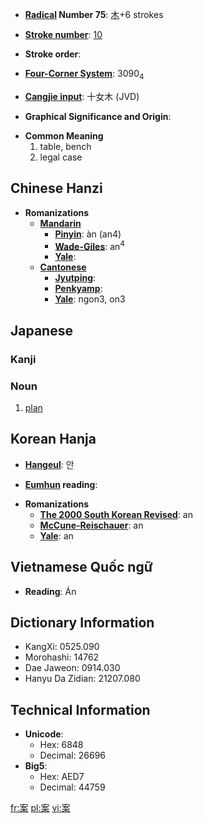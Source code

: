 * '''[[Wiktionary:Chinese radical index| Radical]] Number 75''': [[Wiktionary:Chinese radical index 木|木]]+6 strokes

* '''[[Wiktionary:Chinese total strokes index|Stroke number]]''': [[Wiktionary:Chinese total strokes index 10|10]]

* '''Stroke order''': 

* '''[[Wiktionary:Chinese four corner index|Four-Corner System]]''': 3090<sub>4</sub>

* '''[[Wiktionary:Chinese Cangjie index|Cangjie input]]''': 十女木 (JVD)

* '''Graphical Significance and Origin''': 

* '''Common Meaning'''
*#table, bench
*# legal case

== Chinese Hanzi ==

* '''Romanizations'''
** '''[[Mandarin]]'''
*** '''[[Pinyin]]''': àn (an4)
*** '''[[Wade-Giles]]''': an<sup>4</sup>
*** '''[[Yale]]''': 
** '''[[Cantonese]]'''
*** '''[[Jyutping]]''':
*** '''[[Penkyamp]]''': 
*** '''[[Yale]]''': ngon3, on3

==Japanese==
===Kanji===
{{kanji
|[[あん]] ([[an]])
|[[つくえ]] ([[tsukue]]), [[かんがえる]] ([[kangaeru]])}}
===Noun===
{{janoun|あん|an}}
# [[plan]]

== Korean Hanja ==

* '''[[Hangeul]]''': 안

* '''[[Eumhun]] reading''': 

* '''Romanizations'''
** '''[[The 2000 South Korean Revised Romanization|The 2000 South Korean Revised]]''': an
** '''[[McCune-Reischauer]]''': an
** '''[[Yale]]''': an

== Vietnamese Quốc ngữ ==

* '''Reading''': Án

== Dictionary Information ==

* KangXi: 0525.090
* Morohashi: 14762
* Dae Jaweon: 0914.030
* Hanyu Da Zidian: 21207.080

== Technical Information ==

* '''Unicode''':
** Hex: 6848
** Decimal: 26696
* '''Big5''':
** Hex: AED7
** Decimal: 44759

[[fr:案]]
[[pl:案]]
[[vi:案]]